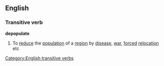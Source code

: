 ==English==
===Transitive verb===
'''depopulate'''
#To [[reduce]] the [[population]] of a [[region]] by [[disease]], [[war]], [[force]]d [[relocation]] etc
[[Category:English transitive verbs]]
